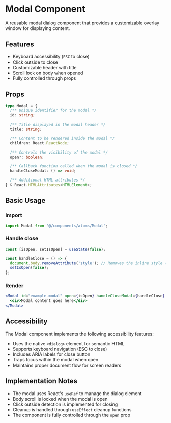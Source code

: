 
<Meta title="3 Components/Atoms/Modal" component={Modal} />

# Modal Component

A reusable modal dialog component that provides a customizable overlay window for displaying content.

## Features

- Keyboard accessibility (`ESC` to close)
- Click outside to close
- Customizable header with title
- Scroll lock on body when opened
- Fully controlled through props

## Props

```typescript
type Modal = {
  /** Unique identifier for the modal */
  id: string;

  /** Title displayed in the modal header */
  title: string;

  /** Content to be rendered inside the modal */
  children: React.ReactNode;

  /** Controls the visibility of the modal */
  open?: boolean;

  /** Callback function called when the modal is closed */
  handleCloseModal: () => void;

  /** Additional HTML attributes */
} & React.HTMLAttributes<HTMLElement>;
```

## Basic Usage

### Import

```jsx
import Modal from '@/components/atoms/Modal';
```

### Handle close

```jsx
const [isOpen, setIsOpen] = useState(false);

const handleClose = () => {
  document.body.removeAttribute('style'); // Removes the inline style (overflow: hidden) added to the body
  setIsOpen(false);
};
```

### Render

```jsx
<Modal id="example-modal" open={isOpen} handleCloseModal={handleClose} title="Example Modal">
  <div>Modal content goes here</div>
</Modal>
```

## Accessibility

The Modal component implements the following accessibility features:

- Uses the native `<dialog>` element for semantic HTML
- Supports keyboard navigation (ESC to close)
- Includes ARIA labels for close button
- Traps focus within the modal when open
- Maintains proper document flow for screen readers

## Implementation Notes

- The modal uses React's `useRef` to manage the dialog element
- Body scroll is locked when the modal is open
- Click outside detection is implemented for closing
- Cleanup is handled through `useEffect` cleanup functions
- The component is fully controlled through the `open` prop
